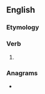 ==English==

===Etymology===
{{suffix|en|stick|eth}}

===Verb===
{{head|en|verb form}}

# {{en-archaic third-person singular of|stick}}

===Anagrams===
* {{anagrams|en|a=cehikstt|thickest|thickets|thickset}}